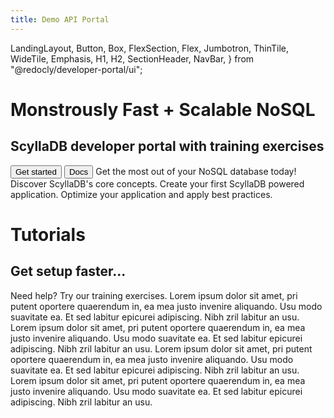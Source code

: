 ```yaml
---
title: Demo API Portal
---
```


  LandingLayout,
  Button,
  Box,
  FlexSection,
  Flex,
  Jumbotron,
  ThinTile,
  WideTile,
  Emphasis,
  H1,
  H2,
  SectionHeader,
  NavBar,
} from "@redocly/developer-portal/ui";



<Jumbotron>
  <NavBar location={props.location} standalone={false} />
  <H1>Monstrously Fast + Scalable NoSQL</H1>
  <H2>ScyllaDB developer portal with training exercises</H2>
  <Flex p={20} justifyContent="center">
    <Button variant="outlined" size="xlarge" to="docs/index.mdx">
      Get started
    </Button>
    <Button variant="outlined" size="xlarge" to="/docs/learn/whats-scylladb/">
      Docs
    </Button>
  </Flex>
</Jumbotron>
<Box my={25}>
  <SectionHeader>
    Get the most out of your <Emphasis> NoSQL </Emphasis> database today!
  </SectionHeader>
  <FlexSection justifyContent="space-around" flexWrap="wrap">
    <ThinTile to="developer-portal/index.md" icon={learn} header="Learn">
      Discover ScyllaDB's core concepts.
    </ThinTile>
    <ThinTile to="developer-portal/index.md" icon={build} header="Build">
      Create your first ScyllaDB powered application.
    </ThinTile>
    <ThinTile to="contact.mdx" icon={scale} header="Scale">
      Optimize your application and apply best practices.
    </ThinTile>
  </FlexSection>
  <Jumbotron parallaxEffect>
    <H1>Tutorials</H1>
    <H2>Get setup faster...</H2>
  </Jumbotron>
  <SectionHeader>
    <Emphasis>Need help? </Emphasis>
    Try our training exercises.
  </SectionHeader>
  <FlexSection justifyContent="space-around" flexWrap="wrap">
    <WideTile to="docs/index.mdx" header="Rock">
      Lorem ipsum dolor sit amet, pri putent oportere quaerendum in, ea mea
      justo invenire aliquando. Usu modo suavitate ea. Et sed labitur epicurei
      adipiscing. Nibh zril labitur an usu.
    </WideTile>
    <WideTile to="developer-portal/index.md" header="Paper">
      Lorem ipsum dolor sit amet, pri putent oportere quaerendum in, ea mea
      justo invenire aliquando. Usu modo suavitate ea. Et sed labitur epicurei
      adipiscing. Nibh zril labitur an usu.
    </WideTile>
    <WideTile to="developer-portal/index.md" header="Scissors">
      Lorem ipsum dolor sit amet, pri putent oportere quaerendum in, ea mea
      justo invenire aliquando. Usu modo suavitate ea. Et sed labitur epicurei
      adipiscing. Nibh zril labitur an usu.
    </WideTile>
    <WideTile to="developer-portal/index.md" header="Go">
      Lorem ipsum dolor sit amet, pri putent oportere quaerendum in, ea mea
      justo invenire aliquando. Usu modo suavitate ea. Et sed labitur epicurei
      adipiscing. Nibh zril labitur an usu.
    </WideTile>
  </FlexSection>
</Box>
